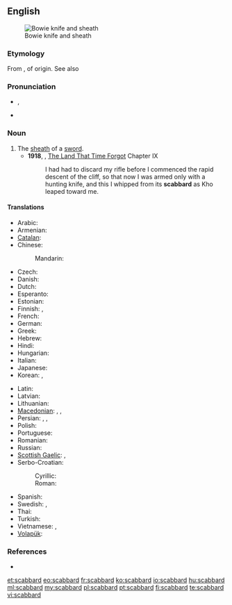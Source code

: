 ==English==
{{wikipedia}}
[[File:Bowie Knife (PSF).jpg|thumb|Bowie knife and sheath]]

===Etymology===
From {{etyl|xno}} {{term|escalberc|lang=xno}}, of {{etyl|gem}} origin. See also {{term|hauberk|lang=en}}

===Pronunciation===
* {{a|UK}} {{IPA|/ˈskæb.əd/}}, {{SAMPA|/"sk{b.@d/}}
* {{a|US}} {{IPA|/ˈskæbɚd/}}

===Noun===
{{en-noun}}

# The [[sheath]] of a [[sword]].
#* '''1918''', {{w|Edgar Rice Burroughs}}, [[w:The Land That Time Forgot (novel)|The Land That Time Forgot]] Chapter IX
#*: I had had to discard my rifle before I commenced the rapid descent of the cliff, so that now I was armed only with a hunting knife, and this I whipped from its '''scabbard''' as Kho leaped toward me.

====Translations====
{{trans-top|the sheath of a sword}}
* Arabic: {{t|ar|غمد الخنجر|m|tr=}}
* Armenian: {{t-|hy|պատյան|tr=patyan}}
* [[Catalan]]: {{t+|ca|beina|f}}
* Chinese:
*: Mandarin: {{t|zh|刀鞘|tr=[[dāoqiào]]|sc=Hani}}
* Czech: {{t+|cs|pochva|f}}
* Danish: {{t-|da|skede}}
* Dutch: {{t+|nl|schede|f}}
* Esperanto: {{t-|eo|glavingo|xs=Esperanto}}
* Estonian: {{t|et|mõõgatupp}}
* Finnish: {{t+|fi|tuppi}}, {{t+|fi|huotra}}
* French: {{t+|fr|fourreau|m}}
* German: {{t+|de|Scheide|f}}
* Greek: {{t+|el|θηκάρι|n|tr=thikápi}}
* Hebrew: {{t+|he|נדן|m}}
* Hindi: {{t|hi|मियान|f|tr=miyān|xs=Hindi}}
* Hungarian: {{t+|hu|hüvely}}
* Italian: {{t+|it|fodero|m}}
* Japanese: {{t|ja|鞘|tr={{l|ja|さや}}, [[saya]]}}
* Korean: {{t|ko|칼집|tr=kaljip}}, {{t|ko|대검집|tr=daegeomjip}}
{{trans-mid}}
* Latin: {{t-|la|vagina|f|alt=vāgīna}}
* Latvian: {{t|lv|maksts|xs=Latvian}}
* Lithuanian: {{t|lt|makštis|m|xs=Lithuanian}}
* [[Macedonian]]: {{t|mk|канија|f|tr=kánija}}, {{t-|mk|корица|f|tr=kórica}}, {{t|mk|ножница|f|tr=nóžnica}}
* Persian: {{t|fa|غلاف|xs=Persian}}, {{t|fa|قراب|xs=Persian}}, {{t-|fa|نیام|xs=Persian}}
* Polish: {{t+|pl|pochwa|f}}
* Portuguese: {{t+|pt|bainha|f}}
* Romanian: {{t-|ro|teacă|f}}
* Russian: {{t+|ru|ножны|n|tr=nóžny}}
* [[Scottish Gaelic]]: {{t|gd|duille|f}}, {{t|gd|fraighe|f}}
* Serbo-Croatian:
*: Cyrillic: {{t|sh|ножница|f|sc=Cyrl}}
*: Roman: {{t|sh|nožnica|f}}
* Spanish: {{t+|es|vaina|f}}
* Swedish: {{t+|sv|skida|c}}, {{t+|sv|balja|c}}
* Thai: {{t|th|ฝัก|tr=fàk}}
* Turkish: {{t|tr|kın}}
* Vietnamese: {{t+|vi|vỏ|xs=Vietnamese}}, {{t-|vi|bao kiếm|xs=Vietnamese}}
* [[Volapük]]: {{t|vo|denavead}}
{{trans-bottom}}

===References===
* {{R:Online Etymology Dictionary}}

[[et:scabbard]]
[[eo:scabbard]]
[[fr:scabbard]]
[[ko:scabbard]]
[[io:scabbard]]
[[hu:scabbard]]
[[ml:scabbard]]
[[my:scabbard]]
[[pl:scabbard]]
[[pt:scabbard]]
[[fi:scabbard]]
[[te:scabbard]]
[[vi:scabbard]]